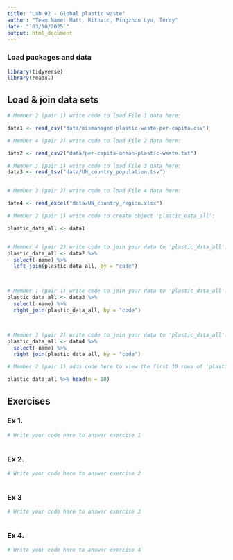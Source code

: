 ```yaml
---
title: "Lab 02 - Global plastic waste"
author: "Team Name: Matt, Rithvic, Pingzhou Lyu, Terry"
date: "`03/10/2025`"
output: html_document
---
```


### Load packages and data

```r
library(tidyverse)
library(readxl)
```


## Load & join data sets

```r
# Member 2 (pair 1) write code to load File 1 data here:

data1 <- read_csv("data/mismanaged-plastic-waste-per-capita.csv")

# Member 4 (pair 2) write code to load File 2 data here:

data2 <- read_csv2("data/per-capita-ocean-plastic-waste.txt")

# Member 1 (pair 1) write code to load File 3 data here:
data3 <- read_tsv("data/UN_country_population.tsv")


# Member 3 (pair 2) write code to load File 4 data here:

data4 <- read_excel("data/UN_country_region.xlsx")

```



```r
# Member 2 (pair 1) write code to create object 'plastic_data_all':

plastic_data_all <- data1


# Member 4 (pair 2) write code to join your data to 'plastic_data_all':
plastic_data_all <- data2 %>%
  select(-name) %>%
  left_join(plastic_data_all, by = "code")



# Member 1 (pair 1) write code to join your data to 'plastic_data_all':
plastic_data_all <- data3 %>%
  select(-name) %>%
  right_join(plastic_data_all, by = "code")



# Member 3 (pair 2) write code to join your data to 'plastic_data_all':
plastic_data_all <- data4 %>%
  select(-name) %>%
  right_join(plastic_data_all, by = "code")


```


```r
# Member 2 (pair 1) adds code here to view the first 10 rows of 'plastic_data_all'

plastic_data_all %>% head(n = 10)


```



## Exercises

### Ex 1.

```r
# Write your code here to answer exercise 1



```



### Ex 2.

```r
# Write your code here to answer exercise 2



```


### Ex 3

```r
# Write your code here to answer exercise 3



```


### Ex 4.

```r
# Write your code here to answer exercise 4



```
